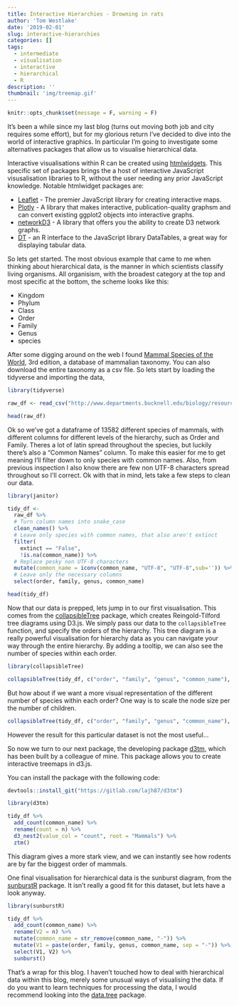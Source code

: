 ```yaml
---
title: Interactive Hierarchies - Drowning in rats
author: 'Tom Westlake'
date: '2019-02-01'
slug: interactive-hierarchies
categories: []
tags:
  - intermediate
  - visualisation
  - interactive
  - hierarchical
  - R
description: ''
thumbnail: 'img/treemap.gif'
---
```


```r
knitr::opts_chunk$set(message = F, warning = F)
```

It's been a while since my last blog (turns out moving both job and city requires some effort), but for my glorious return I've decided to dive into the world of interactive graphics. In particular I'm going to investigate some alternatives packages that allow us to visualise hierarchical data.

Interactive visualisations within R can be created using [htmlwidgets](https://www.htmlwidgets.org/). This specific set of packages brings the a host of interactive JavaScript visusalisation libraries to R, without the user needing any prior JavaScript knowledge. Notable htmlwidget packages are:

* [Leaflet](http://rstudio.github.io/leaflet/) - The premier JavaScript library for creating interactive maps.
* [Plotly](https://plot.ly/r/)  - A library that makes interactive, publication-quality graphsm and can convert existing ggplot2 objects into interactive graphs.
* [networkD3](http://christophergandrud.github.io/networkD3/) - A library that offers you the ability to create D3 network graphs.
* [DT](http://rstudio.github.io/DT/) - an R interface to the JavaScript library DataTables, a great way for displaying tabular data.


So lets get started. The most obvious example that came to me when thinking about hierarchical data, is the manner in which scientists classify living organisms. All organisism, with the broadest category at the top and most specific at the bottom, the scheme looks like this:

- Kingdom
- Phylum
- Class
- Order
- Family
- Genus
- species

After some digging around on the web I found [Mammal Species of the World](http://www.departments.bucknell.edu/biology/resources/msw3/), 3rd edition, a database of mammalian taxonomy. You can also download the entire taxonomy as a csv file. So lets start by loading the tidyverse and importing the data,


```r
library(tidyverse)

raw_df <- read_csv("http://www.departments.bucknell.edu/biology/resources/msw3/export.asp")

head(raw_df)

```

Ok so we've got a dataframe of 13582 different species of mammals, with different columns for different levels of the hierarchy, such as Order and Family. Theres a lot of latin spread throughout the species, but luckily there's also a "Common Names" column. To make this easier for me to get meaning I'll filter down to only species with common names. Also, from previous inspection I also know there are few non UTF-8 characters spread throughout so I'll correct.  Ok with that in mind, lets take a few steps to clean our data.

```r
library(janitor)

tidy_df <-
  raw_df %>%
  # Turn column names into snake_case
  clean_names() %>% 
  # Leave only species with common names, that also aren't extinct
  filter(
    extinct == "False", 
    !is.na(common_name)) %>%
  # Replace pesky non UTF-8 characters
  mutate(common_name = iconv(common_name, "UTF-8", "UTF-8",sub='')) %>% 
  # Leave only the necessary columns
  select(order, family, genus, common_name)

head(tidy_df)
```

Now that our data is prepped, lets jump in to our first visualisation. This comes from the [collapsibleTree](https://github.com/AdeelK93/collapsibleTree) package, which creates Reingold-Tilford tree diagrams using D3.js. We simply pass our data to the `collapsibleTree` function, and specify the orders of the hierarchy. This tree diagram is a really powerful visualisation for hierarchy data as you can navigate your way through the entire hierarchy. By adding a tooltip, we can also see the number of species within each order.

```r
library(collapsibleTree)

collapsibleTree(tidy_df, c("order", "family", "genus", "common_name"), tooltip = T)

```

But how about if we want a more visual representation of the different number of species within each order? One way is to scale the node size per the number of children.

```r
collapsibleTree(tidy_df, c("order", "family", "genus", "common_name"), nodeSize = "leafCount")
```

However the result for this particular dataset is not the most useful...

So now we turn to our next package, the developing package [d3tm](https://gitlab.com/lajh87/d3tm), which has been built by a colleague of mine. This package allows you to create interactive treemaps in d3.js.

You can install the package with the following code:

```r
devtools::install_git("https://gitlab.com/lajh87/d3tm")
```

```r
library(d3tm)

tidy_df %>% 
  add_count(common_name) %>% 
  rename(count = n) %>% 
  d3_nest2(value_col = "count", root = "Mammals") %>% 
  ztm()
```

This diagram gives a more stark view, and we can instantly see how rodents are by far the biggest order of mammals.


One final visualisation for hierarchical data is the sunburst diagram, from the [sunburstR](https://github.com/timelyportfolio/sunburstR) package. It isn't really a good fit for this dataset, but lets have a look anyway.

```r
library(sunburstR)

tidy_df %>% 
  add_count(common_name) %>% 
  rename(V2 = n) %>% 
  mutate(common_name = str_remove(common_name, "-")) %>% 
  mutate(V1 = paste(order, family, genus, common_name, sep = "-")) %>% 
  select(V1, V2) %>% 
  sunburst()
```

That's a wrap for this blog. I haven't touched how to deal with hierarchical data within this blog, merely some unusual ways of visualising the data. If do you want to learn techniques for processing the data, I would recommend looking into the [data.tree](https://github.com/gluc/data.tree) package.